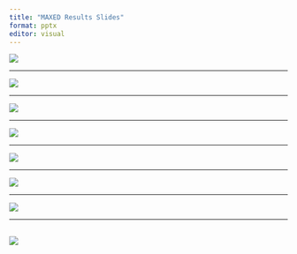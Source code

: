 ```yaml
---
title: "MAXED Results Slides"
format: pptx
editor: visual
---
```


![](figs/Affect_DayA.png){#Affect_DayA fig-align="center"}

------------------------------------------------------------------------

![](figs/Affect_DayB.png){#Affect_DayB fig-align="center"}

------------------------------------------------------------------------

![](figs/affect_plot_ex.png){#Affect fig-align="center"}

------------------------------------------------------------------------

![](figs/biss_plot.png){fig-align="center"}

------------------------------------------------------------------------

![](figs/hr_plot.png)

------------------------------------------------------------------------

![](figs/distance_plot.png){fig-align="center"}

------------------------------------------------------------------------

![](figs/watts_plot.png){fig-align="center"}

------------------------------------------------------------------------

## ![](figs/ex_params_plot.png){fig-align="center"}
